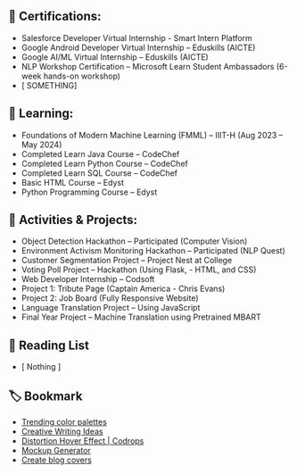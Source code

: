 ## 📜 Certifications:

-  Salesforce Developer Virtual Internship - Smart Intern Platform
-  Google Android Developer Virtual Internship – Eduskills (AICTE)
-  Google AI/ML Virtual Internship – Eduskills (AICTE)
-  NLP Workshop Certification – Microsoft Learn Student Ambassadors (6-week hands-on workshop)
-  [ SOMETHING]

## 📖 Learning:
-  Foundations of Modern Machine Learning (FMML) – IIIT-H (Aug 2023 – May 2024)
-  Completed Learn Java Course – CodeChef
-  Completed Learn Python Course – CodeChef
-  Completed Learn SQL Course – CodeChef
-  Basic HTML Course – Edyst
-  Python Programming Course – Edyst

## 🚀 Activities & Projects:
-  Object Detection Hackathon – Participated (Computer Vision)
-  Environment Activism Monitoring Hackathon – Participated (NLP Quest)
-  Customer Segmentation Project – Project Nest at College
-  Voting Poll Project – Hackathon (Using Flask, -  HTML, and CSS)
-  Web Developer Internship – Codsoft
-  Project 1: Tribute Page (Captain America - Chris Evans)
-  Project 2: Job Board (Fully Responsive Website)
-  Language Translation Project – Using JavaScript
-  Final Year Project – Machine Translation using Pretrained MBART
## 📃 Reading List

- [ Nothing ]

## 🏷 Bookmark

- [Trending color palettes](https://coolors.co/palettes/trending)
- [Creative Writing Ideas](https://www.descriptionari.com/)
- [Distortion Hover Effect | Codrops](https://tympanus.net/Development/DistortionHoverEffect/)
- [Mockup Generator](https://techsini.com/multi-mockup/index.php)
- [Create blog covers](https://coverview.vercel.app/)
